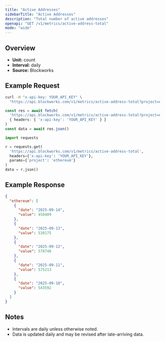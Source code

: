 ```yaml
---
title: "Active Addresses"
sidebarTitle: "Active Addresses"
description: "Total number of active addresses"
openapi: "GET /v1/metrics/active-address-total"
mode: "wide"
---
```


## Overview

- **Unit:** count
- **Interval:** daily
- **Source:** Blockworks

## Example Request

<CodeGroup>

```bash cURL
curl -H "x-api-key: YOUR_API_KEY" \
  "https://api.blockworks.com/v1/metrics/active-address-total?project=ethereum"
```

```typescript TypeScript
const res = await fetch(
  'https://api.blockworks.com/v1/metrics/active-address-total?project=ethereum',
  { headers: { 'x-api-key': 'YOUR_API_KEY' } }
)
const data = await res.json()
```

```python Python
import requests

r = requests.get(
  'https://api.blockworks.com/v1/metrics/active-address-total',
  headers={'x-api-key': 'YOUR_API_KEY'},
  params={'project': 'ethereum'}
)
data = r.json()
```

</CodeGroup>

## Example Response

```json
{
  "ethereum": [
    {
      "date": "2025-09-14",
      "value": 458409
    },
    {
      "date": "2025-09-13",
      "value": 530175
    },
    {
      "date": "2025-09-12",
      "value": 578746
    },
    {
      "date": "2025-09-11",
      "value": 575213
    },
    {
      "date": "2025-09-10",
      "value": 543592
    }
  ]
}
```

## Notes
- Intervals are daily unless otherwise noted.
- Data is updated daily and may be revised after late-arriving data.
